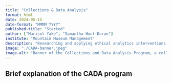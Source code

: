 ```yaml
---
title: "Collections & Data Analysis"
format: html
date: 2024-05-15
date-format: "MMMM YYYY"
published-title: "Started"
author: ["Marisol Yake", "Samantha Hunt-Duran"]
institute: "Mountain Museum Management"
description: "Researching and applying ethical analytics interventions to museum data processes."
image: "./CADA-banner.jpeg"
image-alt: "Banner of the Collections and Data Analysis Program, a collaboration with Mountain Museum Management."
---
```


## Brief explanation of the CADA program